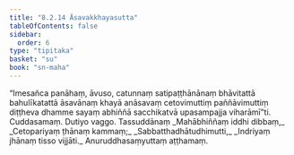 ```yaml
---
title: "8.2.14 Āsavakkhayasutta"
tableOfContents: false
sidebar:
  order: 6
type: "tipitaka"
basket: "su"
book: "sn-maha"
---
```



<DynamicBreadcrumb />

<Division number="922" book="sn-maha" bookNo="14" page="267">

<Paragraph number="1619" book="sn-maha">
“Imesañca panāhaṃ, āvuso, catunnaṃ satipaṭṭhānānaṃ bhāvitattā bahulīkatattā āsavānaṃ khayā anāsavaṃ cetovimuttiṃ paññāvimuttiṃ diṭṭheva dhamme sayaṃ abhiññā sacchikatvā upasampajja viharāmī”ti.

</Paragraph>
</Division>

<Paragraph number="1620" type="center" book="sn-maha">
Cuddasamaṃ.



</Paragraph>

<Paragraph number="1621" type="center" book="sn-maha">
Dutiyo vaggo.



</Paragraph>

<Paragraph number="1622" type="center" book="sn-maha">
Tassuddānaṃ


</Paragraph>

<Paragraph number="1623" type="verses" book="sn-maha">
_Mahābhiññaṃ iddhi dibbaṃ,_  
_Cetopariyaṃ ṭhānaṃ kammaṃ;_  
_Sabbatthadhātudhimutti,_  
_Indriyaṃ jhānaṃ tisso vijjāti._  


</Paragraph>

<Paragraph number="1624" type="center" book="sn-maha">
Anuruddhasaṃyuttaṃ aṭṭhamaṃ.
</Paragraph>